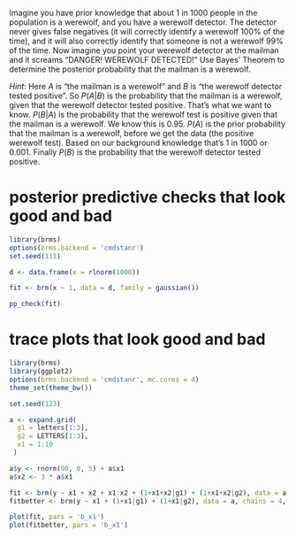 Imagine you have prior knowledge that about 1 in 1000 people in the population is a werewolf, and you have a werewolf detector. The detector never gives false negatives (it will correctly identify a werewolf 100% of the time), and it will also correctly identify that someone is not a werewolf 99% of the time. Now imagine you point your werewolf detector at the mailman and it screams "DANGER! WEREWOLF DETECTED!" Use Bayes' Theorem to determine the posterior probability that the mailman is a werewolf.

*Hint*: Here $A$ is "the mailman is a werewolf" and $B$ is "the werewolf detector tested positive". So $P(A|B)$ is the probability that the mailman is a werewolf, given that the werewolf detector tested positive. That's what we want to know. $P(B|A)$ is the probability that the werewolf test is positive given that the mailman is a werewolf. We know this is 0.95. $P(A)$ is the prior probability that the mailman is a werewolf, before we get the data (the positive werewolf test). Based on our background knowledge that's 1 in 1000 or 0.001. Finally $P(B)$ is the probability that the werewolf detector tested positive. 

# posterior predictive checks that look good and bad

```r
library(brms)
options(brms.backend = 'cmdstanr')
set.seed(111)

d <- data.frame(x = rlnorm(1000))

fit <- brm(x ~ 1, data = d, family = gaussian())

pp_check(fit)
```

# trace plots that look good and bad

```r
library(brms)
library(ggplot2)
options(brms.backend = 'cmdstanr', mc.cores = 4)
theme_set(theme_bw())

set.seed(123)

a <- expand.grid(
  g1 = letters[1:3],
  g2 = LETTERS[1:3],
  x1 = 1:10
 )

a$y <- rnorm(90, 0, 5) + a$x1
a$x2 <- 3 * a$x1

fit <- brm(y ~ x1 + x2 + x1:x2 + (1+x1+x2|g1) + (1+x1+x2|g2), data = a, chains = 4, warmup = 10, iter = 1010, seed = 1, file = 'ex2bad')
fitbetter <- brm(y ~ x1 + (1+x1|g1) + (1+x1|g2), data = a, chains = 4, warmup = 1000, iter = 2000, seed = 1, file = 'ex2good')

plot(fit, pars = 'b_x1')
plot(fitbetter, pars = 'b_x1')
```


